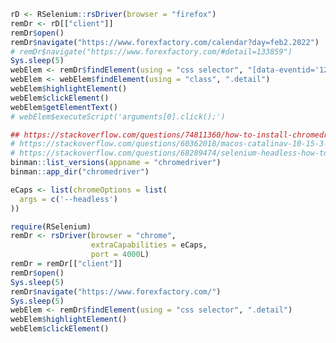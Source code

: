 ```r
rD <- RSelenium::rsDriver(browser = "firefox")
remDr <- rD[["client"]]
remDr$open()
remDr$navigate("https://www.forexfactory.com/calendar?day=feb2.2022")
# remDr$navigate("https://www.forexfactory.com/#detail=133859")
Sys.sleep(5)
webElem <- remDr$findElement(using = "css selector", "[data-eventid='124055']")
webElem <- webElem$findElement(using = "class", ".detail")
webElem$highlightElement()
webElem$clickElement()
webElem$getElementText()
# webElem$executeScript('arguments[0].click();')
```

```r
## https://stackoverflow.com/questions/74811360/how-to-install-chromedriver-with-binman-package-on-mac
# https://stackoverflow.com/questions/60362018/macos-catalinav-10-15-3-error-chromedriver-cannot-be-opened-because-the-de
# https://stackoverflow.com/questions/68289474/selenium-headless-how-to-bypass-cloudflare-detection-using-selenium
binman::list_versions(appname = "chromedriver")
binman::app_dir("chromedriver")

eCaps <- list(chromeOptions = list(
  args = c('--headless')
))

require(RSelenium)
remDr <- rsDriver(browser = "chrome",
                  extraCapabilities = eCaps,
                  port = 4000L)
remDr = remDr[["client"]]
remDr$open()
Sys.sleep(5)
remDr$navigate("https://www.forexfactory.com/")
Sys.sleep(5)
webElem <- remDr$findElement(using = "css selector", ".detail")
webElem$highlightElement()
webElem$clickElement()
```
